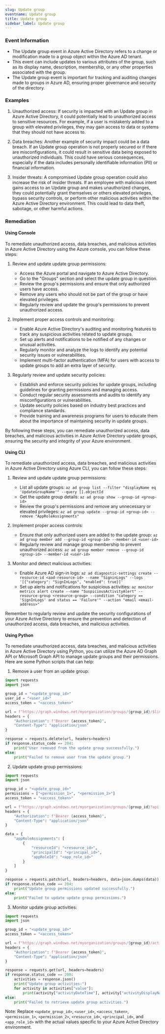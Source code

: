 ```yaml
--- 
slug: Update group
eventname: Update group
title: Update group
sidebar_label: Update group
---
```

                       
### Event Information

- The Update group event in Azure Active Directory refers to a change or modification made to a group object within the Azure AD tenant.
- This event can include updates to various attributes of the group, such as its display name, description, membership, or any other properties associated with the group.
- The Update group event is important for tracking and auditing changes made to groups in Azure AD, ensuring proper governance and security of the directory.


### Examples

1. Unauthorized access: If security is impacted with an Update group in Azure Active Directory, it could potentially lead to unauthorized access to sensitive resources. For example, if a user is mistakenly added to a group with elevated privileges, they may gain access to data or systems that they should not have access to.

2. Data breaches: Another example of security impact could be a data breach. If an Update group operation is not properly secured or if there are misconfigurations, it could result in sensitive data being exposed to unauthorized individuals. This could have serious consequences, especially if the data includes personally identifiable information (PII) or financial information.

3. Insider threats: A compromised Update group operation could also increase the risk of insider threats. If an employee with malicious intent gains access to an Update group and makes unauthorized changes, they could potentially grant themselves or others elevated privileges, bypass security controls, or perform other malicious activities within the Azure Active Directory environment. This could lead to data theft, sabotage, or other harmful actions.

### Remediation

#### Using Console

To remediate unauthorized access, data breaches, and malicious activities in Azure Active Directory using the Azure console, you can follow these steps:

1. Review and update update group permissions: 
   - Access the Azure portal and navigate to Azure Active Directory.
   - Go to the "Groups" section and select the update group in question.
   - Review the group's permissions and ensure that only authorized users have access.
   - Remove any users who should not be part of the group or have elevated privileges.
   - Regularly review and update the group's permissions to prevent unauthorized access.

2. Implement proper access controls and monitoring:
   - Enable Azure Active Directory's auditing and monitoring features to track any suspicious activities related to update groups.
   - Set up alerts and notifications to be notified of any changes or unusual activities.
   - Regularly monitor and analyze the logs to identify any potential security issues or vulnerabilities.
   - Implement multi-factor authentication (MFA) for users with access to update groups to add an extra layer of security.

3. Regularly review and update security policies:
   - Establish and enforce security policies for update groups, including guidelines for granting permissions and managing access.
   - Conduct regular security assessments and audits to identify any misconfigurations or vulnerabilities.
   - Update security policies based on industry best practices and compliance standards.
   - Provide training and awareness programs for users to educate them about the importance of maintaining security in update groups.

By following these steps, you can remediate unauthorized access, data breaches, and malicious activities in Azure Active Directory update groups, ensuring the security and integrity of your Azure environment.

#### Using CLI

To remediate unauthorized access, data breaches, and malicious activities in Azure Active Directory using Azure CLI, you can follow these steps:

1. Review and update update group permissions:
   - List all update groups: `az ad group list --filter "displayName eq 'UpdateGroupName'" --query [].objectId`
   - Get the update group details: `az ad group show --group-id <group-id>`
   - Review the group's permissions and remove any unnecessary or elevated privileges: `az ad group update --group-id <group-id> --remove "AppRoleAssignments"`

2. Implement proper access controls:
   - Ensure that only authorized users are added to the update group: `az ad group member add --group-id <group-id> --member-id <user-id>`
   - Regularly review and manage group membership to prevent unauthorized access: `az ad group member remove --group-id <group-id> --member-id <user-id>`

3. Monitor and detect malicious activities:
   - Enable Azure AD sign-in logs: `az ad diagnostic-settings create --resource-id <aad-resource-id> --name "SigninLogs" --logs '[{"category": "SignInLogs", "enabled": true}]'`
   - Set up alerts and notifications for suspicious activities: `az monitor metrics alert create --name "SuspiciousActivityAlert" --resource-group <resource-group> --condition "category == 'SignInLogs' and status == 'Failure'" --action "email <email-address>"`

Remember to regularly review and update the security configurations of your Azure Active Directory to ensure the prevention and detection of unauthorized access, data breaches, and malicious activities.

#### Using Python

To remediate unauthorized access, data breaches, and malicious activities in Azure Active Directory using Python, you can utilize the Azure AD Graph API or Microsoft Graph API to manage update groups and their permissions. Here are some Python scripts that can help:

1. Remove a user from an update group:
```python
import requests
import json

group_id = "<update_group_id>"
user_id = "<user_id>"
access_token = "<access_token>"

url = f"https://graph.windows.net/myorganization/groups/{group_id}/$links/members/{user_id}?api-version=1.6"
headers = {
    "Authorization": f"Bearer {access_token}",
    "Content-Type": "application/json"
}

response = requests.delete(url, headers=headers)
if response.status_code == 204:
    print("User removed from the update group successfully.")
else:
    print("Failed to remove user from the update group.")
```

2. Update update group permissions:
```python
import requests
import json

group_id = "<update_group_id>"
permissions = ["<permission_1>", "<permission_2>"]
access_token = "<access_token>"

url = f"https://graph.windows.net/myorganization/groups/{group_id}?api-version=1.6"
headers = {
    "Authorization": f"Bearer {access_token}",
    "Content-Type": "application/json"
}

data = {
    "appRoleAssignments": [
        {
            "resourceId": "<resource_id>",
            "principalId": "<principal_id>",
            "appRoleId": "<app_role_id>"
        }
    ]
}

response = requests.patch(url, headers=headers, data=json.dumps(data))
if response.status_code == 204:
    print("Update group permissions updated successfully.")
else:
    print("Failed to update update group permissions.")
```

3. Monitor update group activities:
```python
import requests
import json

group_id = "<update_group_id>"
access_token = "<access_token>"

url = f"https://graph.windows.net/myorganization/groups/{group_id}/activities?api-version=1.6"
headers = {
    "Authorization": f"Bearer {access_token}",
    "Content-Type": "application/json"
}

response = requests.get(url, headers=headers)
if response.status_code == 200:
    activities = response.json()
    print("Update group activities:")
    for activity in activities["value"]:
        print(activity["activityDateTime"], activity["activityDisplayName"])
else:
    print("Failed to retrieve update group activities.")
```

Note: Replace `<update_group_id>`, `<user_id>`, `<access_token>`, `<permission_1>`, `<permission_2>`, `<resource_id>`, `<principal_id>`, and `<app_role_id>` with the actual values specific to your Azure Active Directory environment.


 